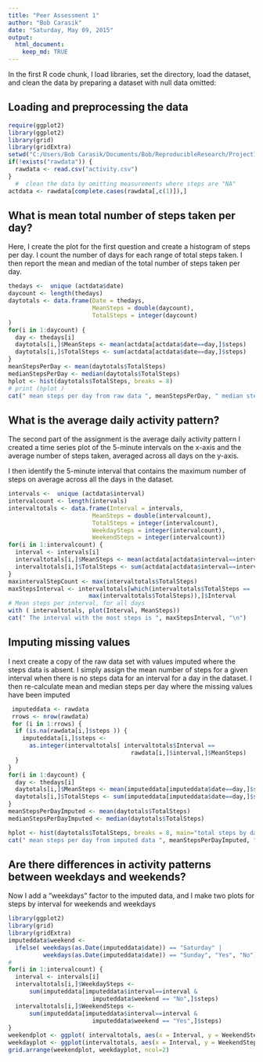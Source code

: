 ```yaml
---
title: "Peer Assessment 1"
author: "Bob Carasik"
date: "Saturday, May 09, 2015"
output: 
  html_document:
    keep_md: TRUE
---
```


In the first R code chunk, I load libraries, set the directory,  load the dataset,
and clean the data by preparing a dataset with null data omitted:

## Loading and preprocessing the data

```r
require(ggplot2)
library(ggplot2)
library(grid)
library(gridExtra)
setwd("C:/Users/Bob Carasik/Documents/Bob/ReproducibleResearch/Project1")
if(!exists("rawdata")) {
  rawdata <- read.csv("activity.csv")
}  
  #  clean the data by omitting measurements where steps are "NA"
actdata <- rawdata[complete.cases(rawdata[,c(1)]),]
```

## What is mean total number of steps taken per day?
Here, I create the plot for the first question and create a histogram of steps per day.  I count the number of days for each range of total steps taken. I then report the mean and median of the total number of steps taken per day.

```r
thedays <-  unique (actdata$date)
daycount <- length(thedays)
daytotals <- data.frame(Date = thedays,
                        MeanSteps = double(daycount), 
                        TotalSteps = integer(daycount)
)
for(i in 1:daycount) {
  day <- thedays[i]
  daytotals[i,]$MeanSteps <- mean(actdata[actdata$date==day,]$steps)
  daytotals[i,]$TotalSteps <- sum(actdata[actdata$date==day,]$steps)
} 
meanStepsPerDay <- mean(daytotals$TotalSteps)
medianStepsPerDay <- median(daytotals$TotalSteps)
hplot <- hist(daytotals$TotalSteps, breaks = 8)
# print (hplot )
cat(" mean steps per day from raw data ", meanStepsPerDay, " median steps per day ", medianStepsPerDay, "\n")
```


## What is the average daily activity pattern?

The second part of the assignment is the average daily activity pattern
I created a time series plot of the 5-minute intervals on the x-axis and the average number of steps taken, averaged across all days on the y-axis.

I then identify the 5-minute interval that contains the maximum number of steps on average across all the days in the dataset. 
```r
intervals <-  unique (actdata$interval)
intervalcount <- length(intervals)
intervaltotals <- data.frame(Interval = intervals,
                        MeanSteps = double(intervalcount), 
                        TotalSteps = integer(intervalcount),
                        WeekdaySteps = integer(intervalcount),
                        WeekendSteps = integer(intervalcount))
for(i in 1:intervalcount) {
  interval <- intervals[i]
  intervaltotals[i,]$MeanSteps <- mean(actdata[actdata$interval==interval,]$steps)
  intervaltotals[i,]$TotalSteps <- sum(actdata[actdata$interval==interval,]$steps)
}
maxintervalStepCount <- max(intervaltotals$TotalSteps)
maxStepsInterval <- intervaltotals[which(intervaltotals$TotalSteps == 
                       max(intervaltotals$TotalSteps)),]$Interval
# Mean steps per interval, for all days
with ( intervaltotals, plot(Interval, MeanSteps))
cat(" The interval with the most steps is ", maxStepsInterval, "\n")
```

## Imputing missing values

I next create a copy of the raw data set with values imputed where the steps data is absent.  I simply assign the mean number of steps for a given interval when there is no steps data for an interval for a day in the dataset.  I then re-calculate mean and median steps per day where the missing values have been imputed

```r
 imputeddata <- rawdata
 rrows <- nrow(rawdata)
 for (i in 1:rrows) {
  if (is.na(rawdata[i,]$steps )) {
    imputeddata[i,]$steps <- 
      as.integer(intervaltotals[ intervaltotals$Interval == 
                                   rawdata[i,]$interval,]$MeanSteps)
  }
}
for(i in 1:daycount) {
  day <- thedays[i]
  daytotals[i,]$MeanSteps <- mean(imputeddata[imputeddata$date==day,]$steps)
  daytotals[i,]$TotalSteps <- sum(imputeddata[imputeddata$date==day,]$steps)
} 
meanStepsPerDayImputed <- mean(daytotals$TotalSteps)
medianStepsPerDayImputed <- median(daytotals$TotalSteps)

hplot <- hist(daytotals$TotalSteps, breaks = 8, main="total steps by day from imputed data")
cat(" mean steps per day from imputed data ", meanStepsPerDayImputed, " median steps per day ", medianStepsPerDayImputed, "\n")
```
## Are there differences in activity patterns between weekdays and weekends?

Now I add a "weekdays" factor to the imputed data, and I make two plots for steps by interval for weekends and weekdays

```r
library(ggplot2)
library(grid)
library(gridExtra)
imputeddata$weekend <- 
  ifelse( weekdays(as.Date(imputeddata$date)) == "Saturday" | 
          weekdays(as.Date(imputeddata$date)) == "Sunday", "Yes", "No")
#
for(i in 1:intervalcount) {
  interval <- intervals[i]
  intervaltotals[i,]$WeekdaySteps <- 
      sum(imputeddata[imputeddata$interval==interval & 
                        imputeddata$weekend == "No",]$steps)
  intervaltotals[i,]$WeekendSteps <- 
      sum(imputeddata[imputeddata$interval==interval & 
                        imputeddata$weekend == "Yes",]$steps)
}
weekendplot <- ggplot( intervaltotals, aes(x = Interval, y = WeekendSteps))    + geom_point() + ggtitle("Weekend steps")
weekdayplot <- ggplot(intervaltotals, aes(x = Interval, y = WeekendSteps))     + geom_point() + ggtitle("Weekday steps")
grid.arrange(weekendplot, weekdayplot, ncol=2)
```
 